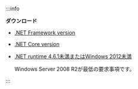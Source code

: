 :::info

**ダウンロード**

- [.NET Framework version](https://repo.whatap.io/windows/whatap_dotnet.exe)

- [.NET Core version](https://repo.whatap.io/windows/whatap_dotnet_core.exe)

- [.NET runtime 4.6.1未満またはWindows 2012未満](https://repo.whatap.io/windows/whatap_dotnet_450.exe)

  Windows Server 2008 R2が最低の要求事項です。

:::
